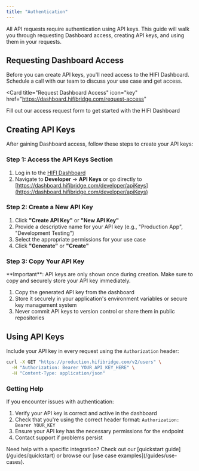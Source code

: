 ```yaml
---
title: "Authentication"
---
```


All API requests require authentication using API keys. This guide will walk you through requesting Dashboard access, creating API keys, and using them in your requests.

## Requesting Dashboard Access

Before you can create API keys, you'll need access to the HIFI Dashboard. Schedule a call with our team to discuss your use case and get access.

<Card
  title="Request Dashboard Access"
  icon="key"
  href="https://dashboard.hifibridge.com/request-access"
>
  Fill out our access request form to get started with the HIFI Dashboard
</Card>

## Creating API Keys

After gaining Dashboard access, follow these steps to create your API keys:

### Step 1: Access the API Keys Section

1. Log in to the [HIFI Dashboard](https://dashboard.hifibridge.com)
2. Navigate to **Developer** → **API Keys** or go directly to [https://dashboard.hifibridge.com/developer/apiKeys](https://dashboard.hifibridge.com/developer/apiKeys)

### Step 2: Create a New API Key

1. Click **"Create API Key"** or **"New API Key"**
2. Provide a descriptive name for your API key (e.g., "Production App", "Development Testing")
3. Select the appropriate permissions for your use case
4. Click **"Generate"** or **"Create"**

### Step 3: Copy Your API Key

<Warning>
  **Important**: API keys are only shown once during creation. Make sure to copy
  and securely store your API key immediately.
</Warning>

1. Copy the generated API key from the dashboard
2. Store it securely in your application's environment variables or secure key management system
3. Never commit API keys to version control or share them in public repositories

## Using API Keys

Include your API key in every request using the `Authorization` header:

```bash
curl -X GET "https://production.hifibridge.com/v2/users" \
  -H "Authorization: Bearer YOUR_API_KEY_HERE" \
  -H "Content-Type: application/json"
```

### Getting Help

If you encounter issues with authentication:

1. Verify your API key is correct and active in the dashboard
2. Check that you're using the correct header format: `Authorization: Bearer YOUR_KEY`
3. Ensure your API key has the necessary permissions for the endpoint
4. Contact support if problems persist

<Info>
  Need help with a specific integration? Check out our [quickstart
  guide](/guides/quickstart) or browse our [use case
  examples](/guides/use-cases).
</Info>
